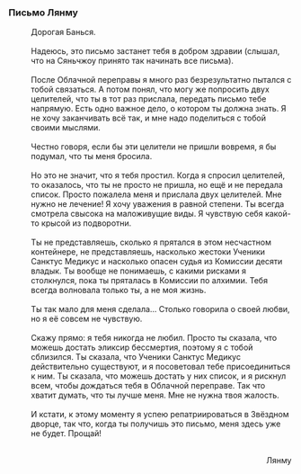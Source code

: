 ===Письмо Лянму===
:Дорогая Банься.
:<br />Надеюсь, это письмо застанет тебя в добром здравии (слышал, что на Сяньчжоу принято так начинать все письма).
:<br />После Облачной переправы я много раз безрезультатно пытался с тобой связаться. А потом понял, что могу же попросить двух целителей, что ты в тот раз прислала, передать письмо тебе напрямую. Есть одно важное дело, о котором ты должна знать. Я не хочу заканчивать всё так, и мне надо поделиться с тобой своими мыслями.
:<br />Честно говоря, если бы эти целители не пришли вовремя, я бы подумал, что ты меня бросила.
:<br />Но это не значит, что я тебя простил. Когда я спросил целителей, то оказалось, что ты не просто не пришла, но ещё и не передала список. Просто пожалела меня и прислала двух целителей. Мне нужно не лечение! Я хочу уважения в равной степени. Ты всегда смотрела свысока на маложивущие виды. Я чувствую себя какой-то крысой из подворотни.
:<br />Ты не представляешь, сколько я прятался в этом несчастном контейнере, не представляешь, насколько жестоки Ученики Санктус Медикус и насколько опасен судья из Комиссии десяти владык. Ты вообще не понимаешь, с какими рисками я столкнулся, пока ты пряталась в Комиссии по алхимии. Тебя всегда волновала только ты, а не моя жизнь.
:<br />Ты так мало для меня сделала... Столько говорила о своей любви, но я её совсем не чувствую.
:<br />Скажу прямо: я тебя никогда не любил. Просто ты сказала, что можешь достать эликсир бессмертия, поэтому я с тобой сблизился. Ты сказала, что Ученики Санктус Медикус действительно существуют, и я посоветовал тебе присоединиться к ним. Ты сказала, что можешь достать у них список, и я рискнул всем, чтобы дождаться тебя в Облачной переправе. Так что хватит думать, что ты лучше меня. Мне не нужна твоя жалость.
:<br />И кстати, к этому моменту я успею репатриироваться в Звёздном дворце, так что, когда ты получишь это письмо, меня здесь уже не будет. Прощай!
:<br /><div align="right">Лянму</div>
